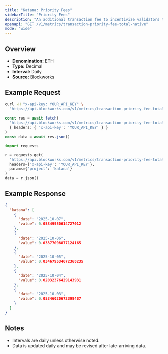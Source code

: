 ```yaml
---
title: "Katana: Priority Fees"
sidebarTitle: "Priority Fees"
description: "An additional transaction fee to incentivize validators to prioritize and execute transactions."
openapi: "GET /v1/metrics/transaction-priority-fee-total-native"
mode: "wide"
---
```


## Overview

- **Denomination:** ETH
- **Type:** Decimal
- **Interval:** Daily
- **Source:** Blockworks

## Example Request

<CodeGroup>

```bash cURL
curl -H "x-api-key: YOUR_API_KEY" \
  "https://api.blockworks.com/v1/metrics/transaction-priority-fee-total-native?project=katana"
```

```typescript TypeScript
const res = await fetch(
  'https://api.blockworks.com/v1/metrics/transaction-priority-fee-total-native?project=katana',
  { headers: { 'x-api-key': 'YOUR_API_KEY' } }
)
const data = await res.json()
```

```python Python
import requests

r = requests.get(
  'https://api.blockworks.com/v1/metrics/transaction-priority-fee-total-native',
  headers={'x-api-key': 'YOUR_API_KEY'},
  params={'project': 'katana'}
)
data = r.json()
```

</CodeGroup>

## Example Response

```json
{
  "katana": [
    {
      "date": "2025-10-07",
      "value": 0.05349950614727012
    },
    {
      "date": "2025-10-06",
      "value": 0.03377098877124165
    },
    {
      "date": "2025-10-05",
      "value": 0.034679534672368235
    },
    {
      "date": "2025-10-04",
      "value": 0.02032376429143931
    },
    {
      "date": "2025-10-03",
      "value": 0.05346020672399487
    }
  ]
}
```

## Notes
- Intervals are daily unless otherwise noted.
- Data is updated daily and may be revised after late-arriving data.